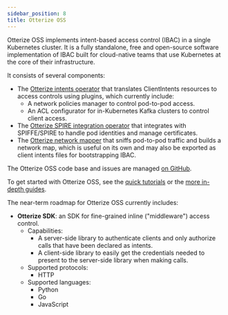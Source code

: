 ```yaml
---
sidebar_position: 8
title: Otterize OSS
---
```


Otterize OSS implements intent-based access control (IBAC) in a single Kubernetes cluster.
It is a fully standalone, free and open-source software implementation of IBAC built for cloud-native
teams that use Kubernetes at the core of their infrastructure.

It consists of several components:
- The [Otterize intents operator](/components/intents-operator) that translates ClientIntents resources to
access controls using plugins, which currently include:
  - A network policies manager to control pod-to-pod access.
  - An ACL configurator for in-Kubernetes Kafka clusters to control client access.
- The [Otterize SPIRE integration operator](/components/spire-integration-operator) that integrates with SPIFFE/SPIRE
to handle pod identities and manage certificates.
- The [Otterize network mapper](/components/network-mapper) that sniffs pod-to-pod traffic and builds a network map,
which is useful on its own and may also be exported as client intents files for bootstrapping IBAC.

The Otterize OSS code base and issues are managed [on GitHub](https://github.com/otterize).

To get started with Otterize OSS, see the [quick tutorials](/tutorials) or the [more in-depth guides](/guides).

The near-term roadmap for Otterize OSS currently includes:
- **Otterize SDK**: an SDK for fine-grained inline ("middleware") access control.
  - Capabilities:
    - A server-side library to authenticate clients and only authorize calls that have been declared as intents.
    - A client-side library to easily get the credentials needed to present to the server-side library when making calls.
  - Supported protocols:
    - HTTP
  - Supported languages:
    - Python
    - Go
    - JavaScript



